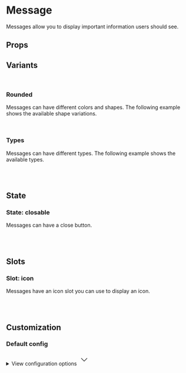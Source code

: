 
<Meta of={MessageStories} />

# Message

Messages allow you to display important information users should see.

<Primary />

## Props

<Controls />

## Variants

<br />

### Rounded

Messages can have different colors and shapes. The following example shows the available shape variations.

<div className="bg-slate-100 dark:bg-slate-900 p-6 rounded-sm">
  <div className="grid grid-cols-1 md:grid-cols-3 gap-6 w-full max-w-4xl">
    <Story of={MessageStories.Straight} />
    <Story of={MessageStories.Rounded} />
    <Story of={MessageStories.Smooth} />
    <Story of={MessageStories.Curved} />
    <Story of={MessageStories.Full} />
  </div>
</div>

<br />

### Types

Messages can have different types. The following example shows the available types.

<div className="flex items-end gap-2 border border-muted-200 dark:border-muted-800 bg-white dark:bg-slate-900 p-6 rounded-sm">
  <div className="grid grid-cols-1 md:grid-cols-3 gap-6 w-full max-w-4xl">
    <Story of={MessageStories.TypeDefault} />
    <Story of={MessageStories.TypeDefaultContrast} />
    <Story of={MessageStories.TypeMuted} />
    <Story of={MessageStories.TypeMutedContrast} />
    <Story of={MessageStories.TypePrimary} />
    <Story of={MessageStories.TypeInfo} />
    <Story of={MessageStories.TypeSuccess} />
    <Story of={MessageStories.TypeWarning} />
    <Story of={MessageStories.TypeDanger} />
  </div>
</div>

<br />
<br />

## State

### State: closable

Messages can have a close button.

<div className="flex items-end gap-2 border border-muted-200 dark:border-muted-800 bg-white dark:bg-slate-900 p-6 rounded-sm">
  <div className="grid grid-cols-1 md:grid-cols-3 gap-6 w-full max-w-4xl">
    <Story of={MessageStories.ClosableDefault} />
    <Story of={MessageStories.ClosableDefaultContrast} />
    <Story of={MessageStories.ClosableMuted} />
    <Story of={MessageStories.ClosableMutedContrast} />
    <Story of={MessageStories.ClosablePrimary} />
    <Story of={MessageStories.ClosableInfo} />
    <Story of={MessageStories.ClosableSuccess} />
    <Story of={MessageStories.ClosableWarning} />
    <Story of={MessageStories.ClosableDanger} />
  </div>
</div>

<br />
<br />

## Slots

### Slot: icon

Messages have an icon slot you can use to display an icon.

<div className="flex items-end gap-2 border border-muted-200 dark:border-muted-800 bg-white dark:bg-slate-900 p-6 rounded-sm">
  <div className="grid grid-cols-1 md:grid-cols-3 gap-6 w-full max-w-4xl">
    <Story of={MessageStories.SlotIconDefault} />
    <Story of={MessageStories.SlotIconDefaultContrast} />
    <Story of={MessageStories.SlotIconMuted} />
    <Story of={MessageStories.SlotIconMutedContrast} />
    <Story of={MessageStories.SlotIconPrimary} />
    <Story of={MessageStories.SlotIconInfo} />
    <Story of={MessageStories.SlotIconSuccess} />
    <Story of={MessageStories.SlotIconWarning} />
    <Story of={MessageStories.SlotIconDanger} />
  </div>
</div>

<br />
<br />

## Customization

### Default config

<div className="relative">
  <details className="relative bg-slate-50 border border-slate-200 rounded-lg p-4 [&>summary>svg]:open:-rotate-180">
    <summary className="list-none cursor-pointer">
      <span className="font-sans text-slate-500">View configuration options</span>
      <svg
        className="w-5 h-5 text-slate-500 absolute top-5 end-4 transition-transform duration-300"
        xmlns="http://www.w3.org/2000/svg"
        width="32"
        height="32"
        viewBox="0 0 24 24"
      >
        <path
          fill="none"
          stroke="currentColor"
          strokeLinecap="round"
          strokeLinejoin="round"
          strokeWidth="2"
          d="m6 9l6 6l6-6"
        />
      </svg>
    </summary>

    <div className="!mt-4">
      <pre >
        {JSON.stringify(defaultConfig, null, 2)}
      </pre>
    </div>

  </details>
</div>